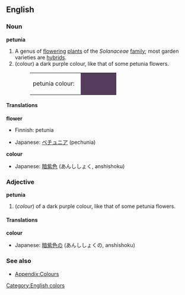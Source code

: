 {{wikipedia}}
==English==
===Noun===
'''petunia'''

# A genus of [[flower]]ing [[plant]]s of the ''Solanaceae'' [[family]]; most garden varieties are [[hybrid]]s.
# (colour) a dark purple colour, like that of some petunia flowers.
#:<table><tr><td>petunia colour: &nbsp;</td><td bgcolor="#563C5C" width="80">&nbsp; </td></tr></table>



====Translations====

'''flower'''
{{top}}
*Finnish: petunia
{{mid}}
*Japanese: [[ペチュニア]] (pechunia)
{{bottom}}

'''colour'''
{{top}}
*Japanese: [[暗紫色]] (あんししょく, anshishoku)
{{mid}}
{{bottom}}

===Adjective===
'''petunia'''
#(''colour'') of a dark purple colour, like that of some petunia flowers.

====Translations====
'''colour'''
{{top}}
*Japanese: [[暗紫色]]の (あんししょくの, anshishoku)
{{mid}}
{{bottom}}

===See also===
*[[Wiktionary_Appendix:Colours|Appendix:Colours]]

[[Category:English colors]]